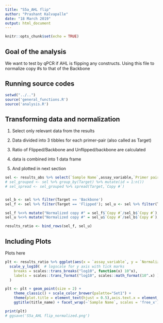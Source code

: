 ```yaml
---
title: "S5a_AHL flip"
author: "Prashant Kalvapalle"
date: "18 March 2019"
output: html_document
---
```


```r
knitr::opts_chunk$set(echo = TRUE)
```

## Goal of the analysis

We want to test by qPCR if AHL is flipping any constructs. Using this file to normalize copy #s to that of the Backbone

## Running source codes

```r
setwd("../..")
source('general_functions.R')
source('analysis.R')
```


## Transforming data and normalization

1. Select only relevant data from the results
2. Data divided into 3 tibbles for each primer-pair (also called as Target)


3. Ratio of Flipped/Backbone and Unflipped/backbone are calculated

4. data is combined into 1 data frame
5. And plotted in next section

```r
sel <- results_abs %>% select(`Sample Name`,assay_variable,`Primer pair`,Target,`Copy #`)
# sel_grouped <- sel %>% group_by(Target) %>% mutate(id = 1:n())
# sel_spread <- sel_grouped %>% spread(Target,`Copy #`)


sel_b <- sel %>% filter(Target == 'Backbone')
sel_f <- sel %>% filter(Target == 'Flipped'); sel_u <- sel %>% filter(Target == 'Unflipped');

sel_f %<>% mutate("Normalized copy #" = sel_f$`Copy #`/sel_b$`Copy #`); 
sel_u %<>% mutate("Normalized copy #" = sel_u$`Copy #`/sel_b$`Copy #`);

results_ratio <- bind_rows(sel_f, sel_u)  
```

## Including Plots

Plots here

```r
  
plt <- results_ratio %>% ggplot(aes(x = `assay_variable`, y = `Normalized copy #`, color = Target)) +   # plotting
  scale_y_log10(  # logscale for y axis with tick marks
    breaks = scales::trans_breaks("log10", function(x) 10^x),
    labels = scales::trans_format("log10", scales::math_format(10^.x) )
  )

plt <- plt + geom_point(size = 2) +
    theme_classic() + scale_color_brewer(palette="Set1") + 
    theme(plot.title = element_text(hjust = 0.5),axis.text.x = element_text(angle = 90, hjust = 1, vjust = .3)) + 
    ggtitle(title_name) + facet_wrap(~`Sample Name`, scales = 'free_x')

print(plt)
# ggsave('S5a_AHL flip_normalized.png')

```